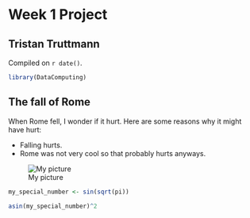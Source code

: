# Week 1 Project  

## Tristan Truttmann

<!-- leave this material as is -->
Compiled on `r date()`.

```r
library(DataComputing)
```
<!-- put your content after this line -->

## The fall of Rome

When Rome fell, I wonder if it hurt. Here are some reasons why it might have hurt: 

* Falling hurts. 
* Rome was not very cool so that probably hurts anyways. 


![My picture](http://i.telegraph.co.uk/multimedia/archive/02184/fall-of-rome_2184860b.jpg)

```r
my_special_number <- sin(sqrt(pi))
```

```r
asin(my_special_number)^2
```


